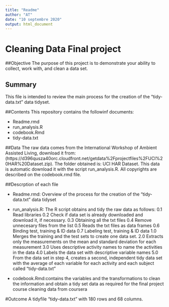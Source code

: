 ```yaml
---
title: "Readme"
author: "AT"
date: "10 septembre 2020"
output: html_document
---
```

# Cleaning Data Final project

##Objective
The purpose of this project is to demonstrate your ability to collect, work with, and clean a data set.

## Summary
This file is intended to review the main process for the creation of the "tidy-data.txt" data tidyset.

##Contents
This repository contains the followinf documents:

* Readme.rmd
* run_analysis.R
* codebook.Rmd
* tidy-data.txt

##Data
The raw data comes from the International Workshop of Ambient Assisted Living, download it from: (https://d396qusza40orc.cloudfront.net/getdata%2Fprojectfiles%2FUCI%20HAR%20Dataset.zip). The folder obtained is: UCI HAR Dataset. 
This data is automatic download it with the script run_analysis.R. All copyrights are described on the codebook.rmd file.

##Descrption of each file

* Readme.rmd: Overview of the process for the creation of the "tidy-data.txt" data tidyset  

* run_analysis.R: The R script obtains and tidy the raw data as follows:
0.1 Read libraries
0.2 Check if data set is already downloaded and download it, if necessary.
0.3 Obtaining all the txt files
0.4 Remove unnecesary files from the list
0.5 Reads the txt files as data frames
0.6 Binding test, training & ID data
0.7 Labeling test, training & ID data
1.0 Merges the training and the test sets to create one data set.
2.0 Extracts only the measurements on the mean and standard deviation for each measurement
3.0 Uses descriptive activity names to name the activities in the data 4.0 Labels the data set with descriptive variable names
5.0 From the data set in step 4, creates a second, independent tidy data set with the average of each variable for each activity and each subject called "tidy-data.txt"

* codebook.Rmd:contains the variables and the transformations to clean the information and obtain a tidy set data as required for the final project course cleaning data from coursera

#Outcome
A tidyfile "tidy-data.txt" with 180 rows and 68 columns.
